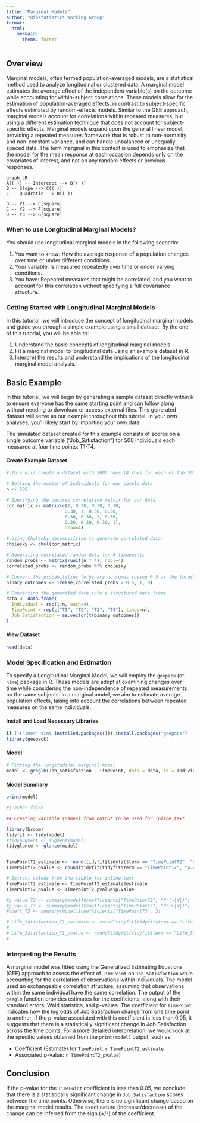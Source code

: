 ```yaml
---
title: "Marginal Models"
author: "Biostatistics Working Group"
format:
  html:
    mermaid:
      theme: forest
---
```

## Overview
Marginal models, often termed population-averaged models, are a statistical method used to analyze longitudinal or clustered data. A marginal model estimates the average effect of the independent variable(s) on the outcome while accounting for within-subject correlations. These models allow for the estimation of population-averaged effects, in contrast to subject-specific effects estimated by random-effects models. Similar to the GEE approach, marginal models account for correlations within repeated measures, but using a different estimation technique that does not account for subject-specific effects. Marginal models expand upon the general linear model, providing a repeated measures framework that is robust to non-normality and non-constant variance, and can handle unbalanced or unequally spaced data. The term marginal in this context is used to emphasize that the model for the mean response at each occasion depends only on the covariates of interest, and not on any random effects or previous responses. 

```mermaid
graph LR
A(( )) -- Intercept --> B(( ))
B -- Slope --> C(( ))
C -- Quadratic --> D(( ))

B -- Y1 --> E[square]
C -- Y2 --> F[square]
D -- Y3 --> G[square]
```

### When to use Longitudinal Marginal Models?
You should use longitudinal marginal models in the following scenario:

1. You want to know: How the average response of a population changes over time or under different conditions.
2. Your variable: Is measured repeatedly over time or under varying conditions.
3. You have: Repeated measures that might be correlated, and you want to account for this correlation without specifying a full covariance structure.

### Getting Started with Longitudinal Marginal Models
In this tutorial, we will introduce the concept of longitudinal marginal models and guide you through a simple example using a small dataset. By the end of this tutorial, you will be able to:

1. Understand the basic concepts of longitudinal marginal models.
2. Fit a marginal model to longitudinal data using an example dataset in R.
3. Interpret the results and understand the implications of the longitudinal marginal model analysis.

## Basic Example
In this tutorial, we will begin by generating a sample dataset directly within R to ensure everyone has the same starting point and can follow along without needing to download or access external files. This generated dataset will serve as our example throughout this tutorial. In your own analyses, you'll likely start by importing your own data.

The simulated dataset created for this example consists of scores on a single outcome variable ("Job_Satisfaction") for 500 individuals each measured at four time points: T1-T4. 

#### Create Example Dataset
```r

# This will create a dataset with 2000 rows (4 rows for each of the 500 individuals).

# Setting the number of individuals for our sample data
n <- 500

# Specifying the desired correlation matrix for our data
cor_matrix <- matrix(c(1, 0.30, 0.30, 0.30, 
                      0.30, 1, 0.30, 0.30, 
                      0.30, 0.30, 1, 0.30,
                      0.30, 0.30, 0.30, 1),
                      nrow=4)

# Using Cholesky decomposition to generate correlated data
cholesky <- chol(cor_matrix)

# Generating correlated random data for 4 timepoints
random_probs <- matrix(runif(n * 4), ncol=4)
correlated_probs <- random_probs %*% cholesky

# Convert the probabilities to binary outcomes (using 0.5 as the threshold)
binary_outcomes <- ifelse(correlated_probs > 0.5, 1, 0)

# Converting the generated data into a structured data frame
data <- data.frame(
  Individual = rep(1:n, each=4),
  TimePoint = rep(c("T1", "T2", "T3", "T4"), times=n),
  Job_Satisfaction = as.vector(t(binary_outcomes))
)


```

#### View Dataset
```r
head(data)
```

### Model Specification and Estimation
To specify a Longitudinal Marginal Model, we will employ the `geepack` (or `nlme`) package in R. These models are adept at examining changes over time while considering the non-independence of repeated measurements on the same subjects. In a marginal model, we aim to estimate average population effects, taking into account the correlations between repeated measures on the same individuals.

#### Install and Load Necessary Libraries
```r
if (!("lme4" %in% installed.packages())) install.packages("geepack")
library(geepack)
```

#### Model
```r

# Fitting the longitudinal marginal model
model <- geeglm(Job_Satisfaction ~ TimePoint, data = data, id = Individual, family = binomial(link = "logit"), corstr = "exchangeable")

```

#### Model Summary
```r
print(model)
```
```r
#| echo: false

## Creating variable (names) from output to be used for inline text

library(broom)
tidyfit <- tidy(model)
#tidyaugment <- augment(model)
tidyglance <- glance(model)


TimePointT2_estimate <- round(tidyfit[tidyfit$term == "TimePointT2", "estimate"], 3)
TimePointT2_pvalue <- round(tidyfit[tidyfit$term == "TimePointT2", "p.value"], 3)

# Extract values from the tibble for inline text
TimePointT2_estimate <- TimePointT2_estimate$estimate
TimePointT2_pvalue <- TimePointT2_pvalue$p.value

#p_value_T2 <- summary(model)$coefficients["TimePointT2", "Pr(>|W|)"]
#p_value_T3 <- summary(model)$coefficients["TimePointT3", "Pr(>|W|)"]
#coeff_T3 <- summary(model)$coefficients["TimePointT3", 3]

# Life_Satisfaction_T1_estimate <- round(tidyfit[tidyfit$term == "Life_Satisfaction_T1", "estimate"], 3)
# 
# Life_Satisfaction_T1_pvalue <- round(tidyfit[tidyfit$term == "Life_Satisfaction_T1", "p.value"], 3)
# 


```

### Interpreting the Results
A marginal model was fitted using the Generalized Estimating Equations (GEE) approach to assess the effect of `TimePoint` on `Job_Satisfaction` while accounting for the correlation of observations within individuals. The model used an exchangeable correlation structure, assuming that observations within the same individual have the same correlation. The output of the `geeglm` function provides estimates for the coefficients, along with their standard errors, Wald statistics, and p-values. The coefficient for `TimePoint` indicates how the log odds of Job Satisfaction change from one time point to another. If the p-value associated with this coefficient is less than 0.05, it suggests that there is a statistically significant change in Job Satisfaction across the time points. For a more detailed interpretation, we would look at the specific values obtained from the `print(model)` output, such as:

- Coefficient (Estimate) for `TimePoint`: `r TimePointT2_estimate`
- Associated p-value: `r TimePointT2_pvalue`)

## Conclusion
If the p-value for the `TimePoint` coefficient is less than 0.05, we conclude that there is a statistically significant change in `Job_Satisfaction` scores between the time points. Otherwise, there is no significant change based on the marginal model results. The exact nature (increase/decrease) of the change can be inferred from the sign (+/-) of the coefficient.









